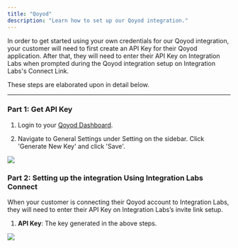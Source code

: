 ```yaml
---
title: "Qoyod"
description: "Learn how to set up our Qoyod integration."
---
```


In order to get started using your own credentials for our Qoyod integration, your customer will need to first create an API Key for their Qoyod application. After that, they will need to enter their API Key on Integration Labs when prompted during the Qoyod integration setup on Integration Labs's Connect Link.

These steps are elaborated upon in detail below.

---

### Part 1: Get API Key

1. Login to your [Qoyod Dashboard](https://www.qoyod.com/ara/%D8%AA%D8%B3%D8%AC%D9%8A%D9%84-%D8%A7%D9%84%D8%AF%D8%AE%D9%88%D9%84/).

2. Navigate to General Settings under Setting on the sidebar. Click 'Generate New Key' and click 'Save'.

![](/images/d38c9ae-image.png)

### Part 2: Setting up the integration Using Integration Labs Connect

When your customer is connecting their Qoyod account to Integration Labs, they will need to enter their API Key on Integration Labs’s invite link setup.

1. **API Key**: The key generated in the above steps.

![](/images/a7684b0-image.png)
